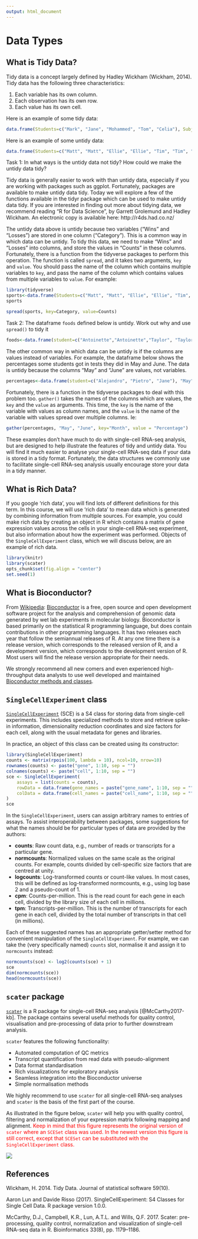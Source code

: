 ```yaml
---
output: html_document
---
```


# Data Types

## What is Tidy Data?

Tidy data is a concept largely defined by Hadley Wickham (Wickham, 2014). Tidy data has the following three characteristics:

1. Each variable has its own column.
2. Each observation has its own row.
3. Each value has its own cell.

Here is an example of some tidy data:
```R
data.frame(Students=c("Mark", "Jane", "Mohammed", "Tom", "Celia"), Subject=c("Maths", "Biology", "Physics", "Maths", "Computing"), Years=c(1,2,3,2,3), Score=c(5,6,4,7,9))
```

Here is an example of some untidy data:
```R
data.frame(Students=c("Matt", "Matt", "Ellie", "Ellie", "Tim", "Tim", "Louise", "Louise", "Kelly", "Kelly"), Sport=c("Tennis","Tennis", "Rugby", "Rugby","Football", "Football","Swimming","Swimming", "Running", "Running"), Category=c("Wins", "Losses", "Wins", "Losses", "Wins", "Losses", "Wins", "Losses", "Wins", "Losses"), Counts=c(0,1,3,2,1,4,2,2,5,1))
```

Task 1: In what ways is the untidy data not tidy? How could we make the untidy data tidy?

Tidy data is generally easier to work with than untidy data, especially if you are working with packages such as ggplot. Fortunately, packages are available to make untidy data tidy. Today we will explore a few of the functions available in the tidyr package which can be used to make untidy data tidy. If you are interested in finding out more about tidying data, we recommend reading "R for Data Science", by Garrett Grolemund and Hadley Wickham. An electronic copy is available here: http://r4ds.had.co.nz/

The untidy data above is untidy because two variables ("Wins" and "Losses") are stored in one column ("Category"). This is a common way in which data can be untidy. To tidy this data, we need to make "Wins" and "Losses" into columns, and store the values in "Counts" in these columns. Fortunately, there is a function from the tidyverse packages to perform this operation. The function is called `spread`, and it takes two arguments, `key` and `value`. You should pass the name of the column which contains multiple variables to `key`, and pass the name of the column which contains values from multiple variables to `value`. For example:

```R
library(tidyverse)
sports<-data.frame(Students=c("Matt", "Matt", "Ellie", "Ellie", "Tim", "Tim", "Louise", "Louise", "Kelly", "Kelly"), Sport=c("Tennis","Tennis", "Rugby", "Rugby","Football", "Football","Swimming","Swimming", "Running", "Running"), Category=c("Wins", "Losses", "Wins", "Losses", "Wins", "Losses", "Wins", "Losses", "Wins", "Losses"), Counts=c(0,1,3,2,1,4,2,2,5,1))
sports

spread(sports, key=Category, value=Counts)
```

Task 2: The dataframe `foods` defined below is untidy. Work out why and use `spread()` to tidy it

```R
foods<-data.frame(student=c("Antoinette","Antoinette","Taylor", "Taylor", "Alexa", "Alexa"), Category=c("Dinner", "Dessert", "Dinner", "Dessert", "Dinner","Dessert"), Frequency=c(3,1,4,5,2,1))
```

The other common way in which data can be untidy is if the columns are values instead of variables. For example, the dataframe below shows the percentages some students got in tests they did in May and June. The data is untidy because the columns "May" and "June" are values, not variables.

```R
percentages<-data.frame(student=c("Alejandro", "Pietro", "Jane"), "May"=c(90,12,45), "June"=c(80,30,100))
```

Fortunately, there is a function in the tidyverse packages to deal with this problem too. `gather()` takes the names of the columns which are values, the `key` and the `value` as arguments. This time, the `key` is the name of the variable with values as column names, and the `value` is the name of the variable with values spread over multiple columns. Ie:

```R
gather(percentages, "May", "June", key="Month", value = "Percentage")
```

These examples don't have much to do with single-cell RNA-seq analysis, but are designed to help illustrate the features of tidy and untidy data. You will find it much easier to analyse your single-cell RNA-seq data if your data is stored in a tidy format. Fortunately, the data structures we commonly use to facilitate single-cell RNA-seq analysis usually encourage store your data in a tidy manner.

## What is Rich Data?

If you google 'rich data', you will find lots of different definitions for this term. In this course, we will use 'rich data' to mean data which is generated by combining information from multiple sources. For example, you could make rich data by creating an object in R which contains a matrix of gene expression values across the cells in your single-cell RNA-seq experiment, but also information about how the experiment was performed. Objects of the `SingleCellExperiment` class, which we will discuss below, are an example of rich data.

```r
library(knitr)
library(scater)
opts_chunk$set(fig.align = "center")
set.seed(1)
```

## What is Bioconductor?

From [Wikipedia](https://en.wikipedia.org/wiki/Bioconductor):
[Bioconductor](https://www.bioconductor.org/) is a free, open source and open development software project for the analysis and comprehension of genomic data generated by wet lab experiments in molecular biology. Bioconductor is based primarily on the statistical R programming language, but does contain contributions in other programming languages. It has two releases each year that follow the semiannual releases of R. At any one time there is a release version, which corresponds to the released version of R, and a development version, which corresponds to the development version of R. Most users will find the release version appropriate for their needs.

We strongly recommend all new comers and even experienced high-throughput data analysts to use well developed and maintained [Bioconductor methods and classes](https://www.bioconductor.org/developers/how-to/commonMethodsAndClasses/).

## `SingleCellExperiment` class

[`SingleCellExperiment`](http://bioconductor.org/packages/SingleCellExperiment) (SCE) is a S4 class for storing data from single-cell experiments. This includes specialized methods to store and retrieve spike-in information, dimensionality reduction coordinates and size factors for each cell, along with the usual metadata for genes and libraries.

In practice, an object of this class can be created using its constructor:
```r
library(SingleCellExperiment)
counts <- matrix(rpois(100, lambda = 10), ncol=10, nrow=10)
rownames(counts) <- paste("gene", 1:10, sep = "")
colnames(counts) <- paste("cell", 1:10, sep = "")
sce <- SingleCellExperiment(
    assays = list(counts = counts),
    rowData = data.frame(gene_names = paste("gene_name", 1:10, sep = "")),
    colData = data.frame(cell_names = paste("cell_name", 1:10, sep = ""))
)
sce
```

In the `SingleCellExperiment`, users can assign arbitrary names to entries of assays. To assist interoperability between packages, some suggestions for what the names should be for particular types of data are provided by the authors:

* __counts__: Raw count data, e.g., number of reads or transcripts for a particular gene.
* __normcounts__: Normalized values on the same scale as the original counts. For example, counts divided by cell-specific size factors that are centred at unity.
* __logcounts__: Log-transformed counts or count-like values. In most cases, this will be defined as log-transformed normcounts, e.g., using log base 2 and a pseudo-count of 1.
* __cpm__: Counts-per-million. This is the read count for each gene in each cell, divided by the library size of each cell in millions.
* __tpm__: Transcripts-per-million. This is the number of transcripts for each gene in each cell, divided by the total number of transcripts in that cell (in millions).

Each of these suggested names has an appropriate getter/setter method for convenient manipulation of the `SingleCellExperiment`. For example, we can take the (very specifically named) `counts` slot, normalise it and assign it to `normcounts` instead:

```r
normcounts(sce) <- log2(counts(sce) + 1)
sce
dim(normcounts(sce))
head(normcounts(sce))
```

## `scater` package

[`scater`](http://bioconductor.org/packages/scater/) is a R package for single-cell RNA-seq analysis [@McCarthy2017-kb]. The package contains several useful methods for quality control, visualisation and pre-processing of data prior to further downstream analysis.

`scater` features the following functionality:

* Automated computation of QC metrics
* Transcript quantification from read data with pseudo-alignment
* Data format standardisation
* Rich visualizations for exploratory analysis
* Seamless integration into the Bioconductor universe
* Simple normalisation methods

We highly recommend to use `scater` for all single-cell RNA-seq analyses and `scater` is the basis of the first part of the course.

As illustrated in the figure below, `scater` will help you with quality control, filtering and normalization of your expression matrix following mapping and alignment. <span style="color:red">Keep in mind that this figure represents the original version of `scater` where an `SCESet` class was used. In the newest version this figure is still correct, except that `SCESet` can be substituted with the `SingleCellExperiment` class.</span>


![](figures/scater_qc_workflow.png)

## References

Wickham, H. 2014. Tidy Data. Journal of statistical software 59(10).

Aaron Lun and Davide Risso (2017). SingleCellExperiment: S4 Classes for Single Cell Data. R package version 1.0.0.

McCarthy, D.J., Campbell, K.R., Lun, A.T.L. and Wills, Q.F. 2017. Scater: pre-processing, quality control, normalization and visualization of single-cell RNA-seq data in R. Bioinformatics 33(8), pp. 1179–1186.

